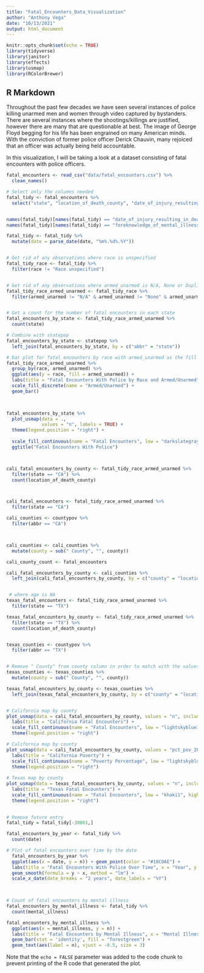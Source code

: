 ```yaml
---
title: "Fatal_Encounters_Data_Visualization"
author: "Anthony Vega"
date: "10/13/2021"
output: html_document
---
```



```r
knitr::opts_chunk$set(echo = TRUE)
library(tidyverse)
library(janitor)
library(effects)
library(usmap)
library(RColorBrewer)
```

## R Markdown

Throughout the past few decades we have seen several instances of police killing unarmed men and women through video captured by bystanders. There are several instances where the shootings/killings are justified, however there are many that are questionable at best. The image of George Floyd begging for his life has been engrained on many American minds. With the conviction of former police officer Derick Chauvin, many rejoiced that an officer was actually being held accountable. 

In this visualization, I will be taking a look at a dataset consisting of fatal encounters with police officers. 


```r
fatal_encounters <- read_csv("data/fatal_encounters.csv") %>% 
  clean_names()

# Select only the columns needed
fatal_tidy <- fatal_encounters %>% 
  select("state", "location_of_death_county", "date_of_injury_resulting_in_death_month_day_year", "age", "gender", "race", "highest_level_of_force", "intended_use_of_force_developing", "foreknowledge_of_mental_illness_internal_use_not_for_analysis", "armed_unarmed") 


names(fatal_tidy)[names(fatal_tidy) == "date_of_injury_resulting_in_death_month_day_year"] <- "date"
names(fatal_tidy)[names(fatal_tidy) == "foreknowledge_of_mental_illness_internal_use_not_for_analysis"] <- "mental_illness"

fatal_tidy <- fatal_tidy %>% 
  mutate(date = parse_date(date, "%m%.%d%.%Y"))


# Get rid of any observations where race is unspecified 
fatal_tidy_race <- fatal_tidy %>% 
  filter(race != "Race unspecified")


# Get rid of any observations where armed_unarmed is N/A, None or Duplicate of 13419?
fatal_tidy_race_armed_unarmed <- fatal_tidy_race %>% 
  filter(armed_unarmed != "N/A" & armed_unarmed != "None" & armed_unarmed != "Duplicate of 13419?") 


# Get a count for the number of fatal encounters in each state
fatal_encounters_by_state <- fatal_tidy_race_armed_unarmed %>% 
  count(state) 

# Combine with statepop 
fatal_encounters_by_state <- statepop %>% 
  left_join(fatal_encounters_by_state, by = c("abbr" = "state"))

# bar plot for fatal encounters by race with armed_unarmed as the fill
fatal_tidy_race_armed_unarmed %>% 
  group_by(race, armed_unarmed) %>% 
  ggplot(aes(y = race, fill = armed_unarmed)) + 
  labs(title = "Fatal Encounters With Police by Race and Armed/Unarmed", x = "Count", y = "Race") +
  scale_fill_discrete(name = "Armed/Unarmed") +
  geom_bar() 
  


fatal_encounters_by_state %>% 
  plot_usmap(data = .,
             values = "n", labels = TRUE) +
  theme(legend.position = "right") +
  
  scale_fill_continuous(name = "Fatal Encounters", low = "darkslategray1", high = "darkslategrey") +
  ggtitle("Fatal Encounters With Police")



cali_fatal_encounters_by_county <- fatal_tidy_race_armed_unarmed %>% 
  filter(state == "CA") %>% 
  count(location_of_death_county)



cali_fatal_encounters <- fatal_tidy_race_armed_unarmed %>% 
  filter(state == "CA")

cali_counties <- countypov %>% 
  filter(abbr == "CA")



cali_counties <- cali_counties %>% 
  mutate(county = sub(" County", "", county))

cali_county_count <- fatal_encounters

cali_fatal_encounters_by_county <- cali_counties %>% 
  left_join(cali_fatal_encounters_by_county, by = c("county" = "location_of_death_county"))


 # where age is NA 
texas_fatal_encounters <- fatal_tidy_race_armed_unarmed %>% 
  filter(state == "TX")

texas_fatal_encounters_by_county <- fatal_tidy_race_armed_unarmed %>% 
  filter(state == "TX") %>% 
  count(location_of_death_county)


texas_counties <- countypov %>% 
  filter(abbr == "TX")


# Remove " County" from county column in order to match with the values in order to match texas_fatal_encounters_by_county
texas_counties <- texas_counties %>% 
  mutate(county = sub(" County", "", county))

texas_fatal_encounters_by_county <- texas_counties %>% 
  left_join(texas_fatal_encounters_by_county, by = c("county" = "location_of_death_county"))


# California map by county
plot_usmap(data = cali_fatal_encounters_by_county, values = "n", include = c("CA"), labels = FALSE) +
  labs(title = "California Fatal Encounters") +
  scale_fill_continuous(name = "Fatal Encounters", low = "lightskyblue1", high = "royalblue4") +
  theme(legend.position = "right") 

# California map by county
plot_usmap(data = cali_fatal_encounters_by_county, values = "pct_pov_2014", include = c("CA"), labels = FALSE) +
  labs(title = "California Poverty") +
  scale_fill_continuous(name = "Poverty Percentage", low = "lightskyblue1", high = "royalblue4") +
  theme(legend.position = "right") 
  
# Texas map by county
plot_usmap(data = texas_fatal_encounters_by_county, values = "n", include = c("TX"), labels = FALSE) +
  labs(title = "Texas Fatal Encounters") +
  scale_fill_continuous(name = "Fatal Encounters", low = "khaki1", high = "darkorange4") +
  theme(legend.position = "right") 
  

# Remove future entry
fatal_tidy = fatal_tidy[-30861,]

fatal_encounters_by_year <- fatal_tidy %>% 
  count(date)

# Plot of fatal encounters over time by the date
  fatal_encounters_by_year %>% 
  ggplot(aes(x = date, y = n)) + geom_point(color = "#18C0AE") +
  labs(title = "Fatal Encounters With Police Over Time", x = "Year", y = "Count") +
  geom_smooth(formula = y ~ x, method = "lm") +
  scale_x_date(date_breaks = "2 years", date_labels = "%Y")
  


# Count of fatal encounters by mental illness
fatal_encounters_by_mental_illness <- fatal_tidy %>% 
  count(mental_illness)

fatal_encounters_by_mental_illness %>% 
  ggplot(aes(x = mental_illness, y = n)) + 
  labs(title = "Fatal Encounters by Mental Illness", x = "Mental Illnes", y = "Count") +
  geom_bar(stat = 'identity', fill = "forestgreen") + 
  geom_text(aes(label = n), vjust = -0.5, size = 3) 

```



Note that the `echo = FALSE` parameter was added to the code chunk to prevent printing of the R code that generated the plot.
